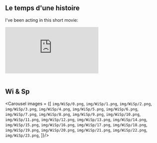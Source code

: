 
## Le temps d'une histoire

I've been acting in this short movie:


<div className={styles.video}><iframe src="https://www.youtube.com/embed/ks2TZxxF9tc" title="YouTube video player" frameborder="0" allow="accelerometer; autoplay; clipboard-write; encrypted-media; gyroscope; picture-in-picture" allowfullscreen></iframe></div>

<br/>

## Wi & Sp

<Carousel images = {[
    `img/WiSp/0.png`,
    `img/WiSp/1.png`,
    `img/WiSp/2.png`,
    `img/WiSp/3.png`,
    `img/WiSp/4.png`,
    `img/WiSp/5.png`,
    `img/WiSp/6.png`,
    `img/WiSp/7.png`,
    `img/WiSp/8.png`,
    `img/WiSp/9.png`,
    `img/WiSp/10.png`,
    `img/WiSp/11.png`,
    `img/WiSp/12.png`,
    `img/WiSp/13.png`,
    `img/WiSp/14.png`,
    `img/WiSp/15.png`,
    `img/WiSp/16.png`,
    `img/WiSp/17.png`,
    `img/WiSp/18.png`,
    `img/WiSp/19.png`,
    `img/WiSp/20.png`,
    `img/WiSp/21.png`,
    `img/WiSp/22.png`,
    `img/WiSp/23.png`,
]}/>